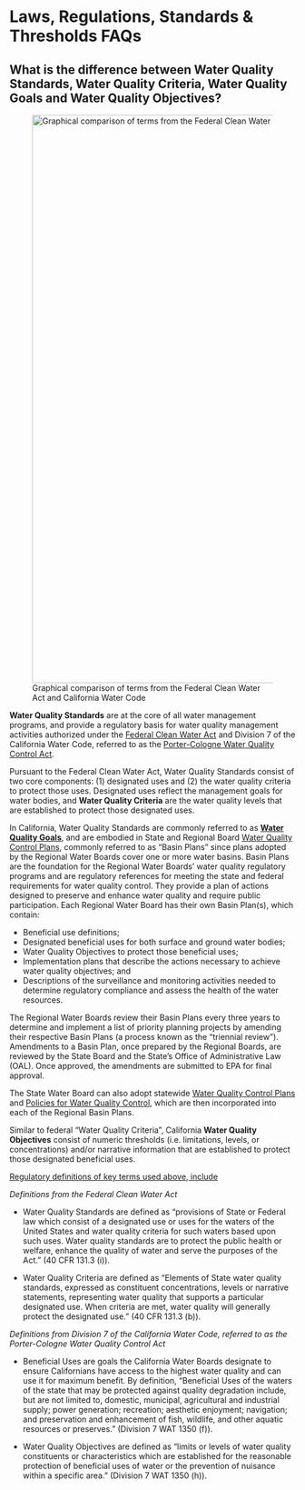 # Laws, Regulations, Standards & Thresholds FAQs

## What is the difference between Water Quality Standards, Water Quality Criteria, Water Quality Goals and Water Quality Objectives?

![Graphical comparison of terms from the Federal Clean Water Act and California Water Code](/images/fed-state-terms.jpg){fig-alt="Federal Water Quality Standards relate to CA Water Quality Goals. Federal Designated Uses relate to CA Beneficial Uses and associated designations. Federal Water Quality Criteria (consisting of numeric and narrative criteria) relate to CA Water Quality Objectives (consisting of numeric thresholds and narrative information)" fig-align="center" width="1000"}

**Water Quality Standards** are at the core of all water management programs, and provide a regulatory basis for water quality management activities authorized under the [Federal Clean Water Act](https://www.epa.gov/laws-regulations/summary-clean-water-act) and Division 7 of the California Water Code, referred to as the [Porter-Cologne Water Quality Control Act](http://www.waterboards.ca.gov/laws_regulations/docs/portercologne.pdf).  

Pursuant to the Federal Clean Water Act, Water Quality Standards consist of two core components: (1) designated uses and (2) the water quality criteria to protect those uses. Designated uses reflect the management goals for water bodies, and **Water Quality Criteria** are the water quality levels that are established to protect those designated uses. 

In California, Water Quality Standards are commonly referred to as [**Water Quality Goals**](https://www.waterboards.ca.gov/water_issues/programs/water_quality_goals/), and are embodied in State and Regional Board [Water Quality Control Plans](https://www.waterboards.ca.gov/plans_policies/#plans), commonly referred to as "Basin Plans" since plans adopted by the Regional Water Boards cover one or more water basins. Basin Plans are the foundation for the Regional Water Boards' water quality regulatory programs and are regulatory references for meeting the state and federal requirements for water quality control. They provide a plan of actions designed to preserve and enhance water quality and require public participation. Each Regional Water Board has their own Basin Plan(s), which contain:

-   Beneficial use definitions;
-   Designated beneficial uses for both surface and ground water bodies;
-   Water Quality Objectives to protect those beneficial uses;
-   Implementation plans that describe the actions necessary to achieve water quality objectives; and
-   Descriptions of the surveillance and monitoring activities needed to determine regulatory compliance and assess the health of the water resources.

The Regional Water Boards review their Basin Plans every three years to determine and implement a list of priority planning projects by amending their respective Basin Plans (a process known as the "triennial review"). Amendments to a Basin Plan, once prepared by the Regional Boards, are reviewed by the State Board and the State's Office of Administrative Law (OAL). Once approved, the amendments are submitted to EPA for final approval.

The State Water Board can also adopt statewide [Water Quality Control Plans](https://www.waterboards.ca.gov/plans_policies/#plans) and [Policies for Water Quality Control](https://www.waterboards.ca.gov/plans_policies/#policies), which are then incorporated into each of the Regional Basin Plans. 

Similar to federal "Water Quality Criteria", California **Water Quality Objectives** consist of numeric thresholds (i.e. limitations, levels, or concentrations) and/or narrative information that are established to protect those designated beneficial uses.

[Regulatory definitions of key terms used above, include]{.underline}

*Definitions from the Federal Clean Water Act*

-   Water Quality Standards are defined as "provisions of State or Federal law which consist of a designated use or uses for the waters of the United States and water quality criteria for such waters based upon such uses. Water quality standards are to protect the public health or welfare, enhance the quality of water and serve the purposes of the Act." (40 CFR 131.3 (i)).

-   Water Quality Criteria are defined as "Elements of State water quality standards, expressed as constituent concentrations, levels or narrative statements, representing water quality that supports a particular designated use. When criteria are met, water quality will generally protect the designated use." (40 CFR 131.3 (b)).

*Definitions from Division 7 of the California Water Code, referred to as the Porter-Cologne Water Quality Control Act*

-   Beneficial Uses are goals the California Water Boards designate to ensure Californians have access to the highest water quality and can use it for maximum benefit. By definition, "Beneficial Uses of the waters of the state that may be protected against quality degradation include, but are not limited to, domestic, municipal, agricultural and industrial supply; power generation; recreation; aesthetic enjoyment; navigation; and preservation and enhancement of fish, wildlife, and other aquatic resources or preserves." (Division 7 WAT 1350 (f)).

-   Water Quality Objectives are defined as "limits or levels of water quality constituents or characteristics which are established for the reasonable protection of beneficial uses of water or the prevention of nuisance within a specific area." (Division 7 WAT 1350 (h)).

